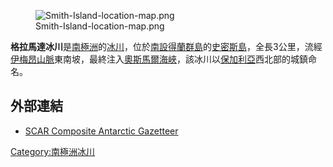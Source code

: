 {{no footnotes|time=2013-10-27T09:04:56+00:00}}
[[Image:Smith-Island-location-map.png|thumb]]

'''格拉馬達冰川'''是[[南極洲|南極洲]]的[[冰川|冰川]]，位於[[南設得蘭群島|南設得蘭群島]]的[[史密斯島|史密斯島]]，全長3公里，流經[[伊梅昂山脈|伊梅昂山脈]]東南坡，最終注入[[奧斯馬爾海峽|奧斯馬爾海峽]]，該冰川以[[保加利亞|保加利亞]]西北部的城鎮命名。

{{coord|63|02|05|S|62|34|34|W|display=title}}

==外部連結==
* [http://data.aad.gov.au/aadc/gaz/scar/ SCAR Composite Antarctic Gazetteer] {{WebCite|url=https://www.webcitation.org/5ug2CfC7m?url=http://data.aad.gov.au/aadc/gaz/scar/ |date=20101202140255 |dateformat=iso }}

{{Antarctica-geo-stub}}
[[Category:南極洲冰川|Category:南極洲冰川]]